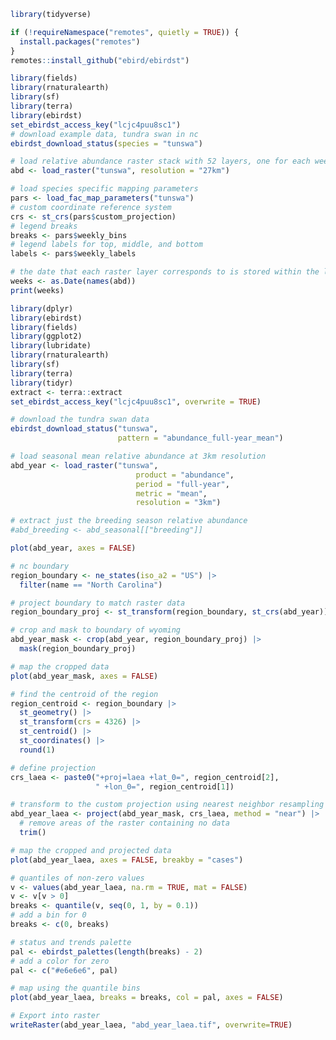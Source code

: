 ```r
library(tidyverse)
```

```r
if (!requireNamespace("remotes", quietly = TRUE)) {
  install.packages("remotes")
}
remotes::install_github("ebird/ebirdst")

```

```r
library(fields)
library(rnaturalearth)
library(sf)
library(terra)
library(ebirdst)
set_ebirdst_access_key("lcjc4puu8sc1")
# download example data, tundra swan in nc
ebirdst_download_status(species = "tunswa")

# load relative abundance raster stack with 52 layers, one for each week
abd <- load_raster("tunswa", resolution = "27km")

# load species specific mapping parameters
pars <- load_fac_map_parameters("tunswa")
# custom coordinate reference system
crs <- st_crs(pars$custom_projection)
# legend breaks
breaks <- pars$weekly_bins
# legend labels for top, middle, and bottom
labels <- pars$weekly_labels

# the date that each raster layer corresponds to is stored within the labels
weeks <- as.Date(names(abd))
print(weeks)
```

```r
library(dplyr)
library(ebirdst)
library(fields)
library(ggplot2)
library(lubridate)
library(rnaturalearth)
library(sf)
library(terra)
library(tidyr)
extract <- terra::extract
set_ebirdst_access_key("lcjc4puu8sc1", overwrite = TRUE)

# download the tundra swan data
ebirdst_download_status("tunswa",
                        pattern = "abundance_full-year_mean")

# load seasonal mean relative abundance at 3km resolution
abd_year <- load_raster("tunswa", 
                            product = "abundance", 
                            period = "full-year",
                            metric = "mean",
                            resolution = "3km")

# extract just the breeding season relative abundance
#abd_breeding <- abd_seasonal[["breeding"]]
```

```r
plot(abd_year, axes = FALSE)
```

```r
# nc boundary
region_boundary <- ne_states(iso_a2 = "US") |> 
  filter(name == "North Carolina")

# project boundary to match raster data
region_boundary_proj <- st_transform(region_boundary, st_crs(abd_year))

# crop and mask to boundary of wyoming
abd_year_mask <- crop(abd_year, region_boundary_proj) |> 
  mask(region_boundary_proj)

# map the cropped data
plot(abd_year_mask, axes = FALSE)
```

```r
# find the centroid of the region
region_centroid <- region_boundary |> 
  st_geometry() |> 
  st_transform(crs = 4326) |> 
  st_centroid() |> 
  st_coordinates() |> 
  round(1)

# define projection
crs_laea <- paste0("+proj=laea +lat_0=", region_centroid[2],
                   " +lon_0=", region_centroid[1])

# transform to the custom projection using nearest neighbor resampling
abd_year_laea <- project(abd_year_mask, crs_laea, method = "near") |> 
  # remove areas of the raster containing no data
  trim()

# map the cropped and projected data
plot(abd_year_laea, axes = FALSE, breakby = "cases")
```

```r
# quantiles of non-zero values
v <- values(abd_year_laea, na.rm = TRUE, mat = FALSE)
v <- v[v > 0]
breaks <- quantile(v, seq(0, 1, by = 0.1))
# add a bin for 0
breaks <- c(0, breaks)

# status and trends palette
pal <- ebirdst_palettes(length(breaks) - 2)
# add a color for zero
pal <- c("#e6e6e6", pal)

# map using the quantile bins
plot(abd_year_laea, breaks = breaks, col = pal, axes = FALSE)
```

```r
# Export into raster 
writeRaster(abd_year_laea, "abd_year_laea.tif", overwrite=TRUE)
```
